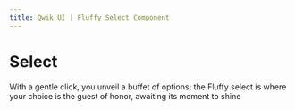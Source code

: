 ```yaml
---
title: Qwik UI | Fluffy Select Component
---
```



# Select

With a gentle click, you unveil a buffet of options; the Fluffy select is where your choice is the guest of honor, awaiting its moment to shine

<StatusBanner status={statusByComponent.fluffy.Select} />

